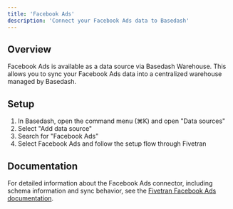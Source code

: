 ```yaml
---
title: 'Facebook Ads'
description: 'Connect your Facebook Ads data to Basedash'
---
```


## Overview

Facebook Ads is available as a data source via Basedash Warehouse. This allows you to sync your Facebook Ads data into a centralized warehouse managed by Basedash.

## Setup

1. In Basedash, open the command menu (⌘K) and open "Data sources"
2. Select "Add data source"
3. Search for "Facebook Ads"
4. Select Facebook Ads and follow the setup flow through Fivetran

## Documentation

For detailed information about the Facebook Ads connector, including schema information and sync behavior, see the [Fivetran Facebook Ads documentation](https://fivetran.com/docs/connectors/applications/facebook-ads).
